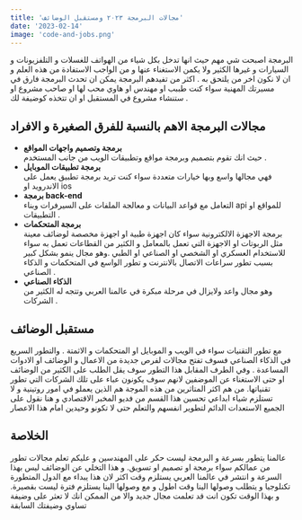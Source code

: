 ```yaml
---
title: 'مجالات البرمجة ٢٠٢٣ ومستقبل الوضائف'
date: '2023-02-14'
image: 'code-and-jobs.png'
---
```


البرمجة اصبحت شي مهم حيث انها تدخل بكل شياء من الهواتف للغسلات و التلفزيونات و السيارات و غيرها الكثير ولا يكمن الاستغناء عنها و من الواجب الاستفادة من هذه العلم و ان لا نكون اخر من يلتحق به .
اكثر من تفيدهم البرمجة
يمكن ان تحدث البرمجة فارق في مسيرتك المهنية سواء كنت طببب او مهندس او هاوي محب لها او صاحب مشروع او ستنشاء مشروع في المستقبل او ان تتخذه كوضيفة لك .

## مجالات البرمجة الاهم بالنسبة للفرق الصغيرة و الافراد

* **برمجة وتصميم واجهات المواقع**\
 حيث انك تقوم بتصميم وبرمجة مواقع وتطبيقات الويب  من جانب المستخدم .
* **برمجة تطبيقات الموبايل**\
 فهي مجالها واسع وبها خيارات متعددة سواء كنت تريد برمجة تطبيق يعمل على الاندرويد او ios 
* **برمجة back-end**\
 التعامل مع قواعد البيانات و معالجة الملفات على السيرفرات وبناء api للمواقع او التطبيقات .
* **برمجة المتحكمات**\
 برمجة الاجهزة الالكترونية سواء كان اجهزة طبية او اجهزة مخصصة لوضائف معينة مثل الربوتات او الاجهزة التي تعمل بالمعامل و الكثير من القطاعات تعمل به سواء للاستخدام العسكري او الشخصي او الصناعي او الطبي .وهو مجال ينمو بشكل كبير بسبب تطور سراعات الاتصال بالانترنت و تطور الواسع في المتحكمات و الذكاء الصناعي .
* **الذكاء الصناعي**\
 وهو مجال واعد ولايزال في مرحلة مبكرة في عالمنا العربي وتتجه له الكثير من الشركات .

## مستقبل الوضائف 

مع تطور التقنيات سواء في الويب و الموبايل او المتحكمات و الاثمتة . والتطور السريع في الذكاء الصناعي فسوف تفتح مجالات لفرص جديدة من الاعمال و الوضائف او الادوات المساعدة . وفي الطرف المقابل هذا التطور سوف يقل الطلب على الكثير من الوضائف او حتى الاستغناء عن الموضفين لانهم سوف يكونون عباء على تلك الشركات التي تطور تقنياتها.
من هم اكثر المتاثرين من هذه الموجة هم الذين يعملو في امور روتينية و لا تستلزم شياء ابداعي 
تحسين هذا القسم من فديو المخبر الاقتصادي 
و هنا نقول على الجميع الاستعدات الدائم لتطوير انفسهم والتعلم حتى لا تكونو وحيدين امام هذا الاعصار

## الخلاصة

عالمنا يتطور بسرعة و البرمجة ليست حكر على المهندسين و عليكم تعلم مجالات تطور من عمالكم سواء برمجة او تصميم او تسويق. و هذا التخلي عن الوضائف ليس بهذا السرعة و انتشر في عالمنا العربي  يستلزم وقت اكثر لان هذا يبداء مع الدول المتطورة تكنلوجيا و يتطلب وصولها الينا وقت اطول و مع وصولها الينا يستلزم فترة ليست بقصيرة. و بهذا الوقت تكون انت قد تعلمت مجال جديد والا من الممكن انك لا تعثر على وضيفة تساوي وضيفتك السابقة
